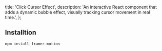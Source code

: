   title: 'Click Cursor Effect',
  description:
    'An interactive React component that adds a dynamic bubble effect, visually tracking cursor movement in real time.',
};

<ComponentCodePreview name='clickeffect-cursor' />

## Installtion

```bash
npm install framer-motion
```
